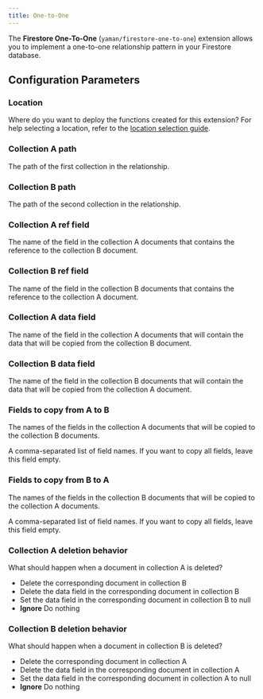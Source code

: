 ```yaml
---
title: One-to-One
---
```


The **Firestore One-To-One** (`yaman/firestore-one-to-one`) extension allows you to implement a one-to-one relationship pattern in your Firestore database.

## Configuration Parameters

### Location

Where do you want to deploy the functions created for this extension? For help selecting a location, refer to the [location selection guide](https://firebase.google.com/docs/functions/locations).

### Collection A path

The path of the first collection in the relationship.

### Collection B path

The path of the second collection in the relationship.

### Collection A ref field

The name of the field in the collection A documents that contains the reference to the collection B document.

### Collection B ref field

The name of the field in the collection B documents that contains the reference to the collection A document.

### Collection A data field

The name of the field in the collection A documents that will contain the data that will be copied from the collection B document.

### Collection B data field

The name of the field in the collection B documents that will contain the data that will be copied from the collection A document.

### Fields to copy from A to B

The names of the fields in the collection A documents that will be copied to the collection B documents.

A comma-separated list of field names. If you want to copy all fields, leave this field empty.

### Fields to copy from B to A

The names of the fields in the collection B documents that will be copied to the collection A documents.

A comma-separated list of field names. If you want to copy all fields, leave this field empty.

### Collection A deletion behavior

What should happen when a document in collection A is deleted?

- Delete the corresponding document in collection B
- Delete the data field in the corresponding document in collection B
- Set the data field in the corresponding document in collection B to null
- **Ignore** Do nothing

### Collection B deletion behavior

What should happen when a document in collection B is deleted?

- Delete the corresponding document in collection A
- Delete the data field in the corresponding document in collection A
- Set the data field in the corresponding document in collection A to null
- **Ignore** Do nothing

